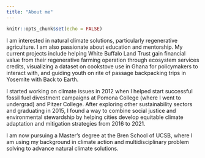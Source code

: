 ```yaml
---
title: "About me"
---
```


```r
knitr::opts_chunk$set(echo = FALSE)
```

I am interested in natural climate solutions, particularly regenerative agriculture. I am also passionate about education and mentorship. My current projects include helping White Buffalo Land Trust gain financial value from their regenerative farming operation through ecosystem services credits, visualizing a dataset on cookstove use in Ghana for policymakers to interact with, and guiding youth on rite of passage backpacking trips in Yosemite with Back to Earth.

I started working on climate issues in 2012 when I helped start successful fossil fuel divestment campaigns at Pomona College (where I went to undergrad) and Pitzer College. After exploring other sustainability sectors and graduating in 2015, I found a way to combine social justice and environmental stewardship by helping cities develop equitable climate adaptation and mitigation strategies from 2016 to 2021. 

I am now pursuing a Master's degree at the Bren School of UCSB, where I am using my background in climate action and multidisciplinary problem solving to advance natural climate solutions.
